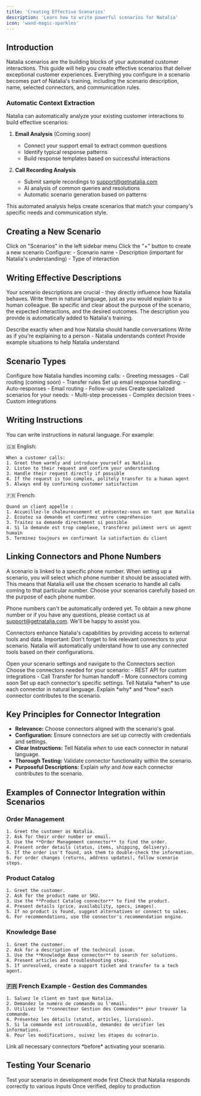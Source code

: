 ```yaml
---
title: 'Creating Effective Scenarios'
description: 'Learn how to write powerful scenarios for Natalia'
icon: 'wand-magic-sparkles'
---
```


## Introduction

Natalia scenarios are the building blocks of your automated customer interactions. This guide will help you create effective scenarios that deliver exceptional customer experiences. Everything you configure in a scenario becomes part of Natalia's training, including the scenario description, name, selected connectors, and communication rules.

### Automatic Context Extraction

Natalia can automatically analyze your existing customer interactions to build effective scenarios:

1. **Email Analysis** (Coming soon)
   - Connect your support email to extract common questions
   - Identify typical response patterns
   - Build response templates based on successful interactions

2. **Call Recording Analysis**
   - Submit sample recordings to support@getnatalia.com
   - AI analysis of common queries and resolutions
   - Automatic scenario generation based on patterns

This automated analysis helps create scenarios that match your company's specific needs and communication style.

## Creating a New Scenario

<Steps>
  <Step title="Access Scenarios">
    Click on "Scénarios" in the left sidebar menu
  </Step>

  <Step title="Create New">
    Click the "+" button to create a new scenario
  </Step>

  <Step title="Basic Configuration">
    Configure:
    - Scenario name
    - Description (important for Natalia's understanding)
    - Type of interaction
  </Step>
</Steps>

## Writing Effective Descriptions

Your scenario descriptions are crucial - they directly influence how Natalia behaves. Write them in natural language, just as you would explain to a human colleague. Be specific and clear about the purpose of the scenario, the expected interactions, and the desired outcomes. The description you provide is automatically added to Natalia's training.

<CardGroup>
  <Card title="Be Clear and Specific" icon="pen">
    Describe exactly when and how Natalia should handle conversations
  </Card>
  <Card title="Use Natural Language" icon="comments">
    Write as if you're explaining to a person - Natalia understands context
  </Card>
  <Card title="Include Examples" icon="list-check">
    Provide example situations to help Natalia understand
  </Card>
</CardGroup>

## Scenario Types

<CardGroup>
  <Card title="Call Handling" icon="phone">
    Configure how Natalia handles incoming calls:
    - Greeting messages
    - Call routing (coming soon)
    - Transfer rules
  </Card>

  <Card title="Email Management" icon="envelope">
    Set up email response handling:
    - Auto-responses
    - Email routing
    - Follow-up rules
  </Card>

  <Card title="Custom Workflows" icon="diagram-project">
    Create specialized scenarios for your needs:
    - Multi-step processes
    - Complex decision trees
    - Custom integrations
  </Card>
</CardGroup>

## Writing Instructions

You can write instructions in natural language. For example:

🇬🇧 English:
```text
When a customer calls:
1. Greet them warmly and introduce yourself as Natalia
2. Listen to their request and confirm your understanding
3. Handle their request directly if possible
4. If the request is too complex, politely transfer to a human agent
5. Always end by confirming customer satisfaction
```

🇫🇷 French:
```text
Quand un client appelle :
1. Accueillez-le chaleureusement et présentez-vous en tant que Natalia
2. Écoutez sa demande et confirmez votre compréhension
3. Traitez sa demande directement si possible
4. Si la demande est trop complexe, transférez poliment vers un agent humain
5. Terminez toujours en confirmant la satisfaction du client
```

## Linking Connectors and Phone Numbers

A scenario is linked to a specific phone number. When setting up a scenario, you will select which phone number it should be associated with. This means that Natalia will use the chosen scenario to handle all calls coming to that particular number. Choose your scenarios carefully based on the purpose of each phone number.

Phone numbers can't be automatically ordered yet. To obtain a new phone number or if you have any questions, please contact us at support@getnatalia.com. We'll be happy to assist you.

Connectors enhance Natalia's capabilities by providing access to external tools and data. Important: Don't forget to link relevant connectors to your scenario. Natalia will automatically understand how to use any connected tools based on their configurations.

<Steps>
  <Step title="Access Connectors">
    Open your scenario settings and navigate to the Connectors section
  </Step>

  <Step title="Select Connectors">
    Choose the connectors needed for your scenario:
    - REST API for custom integrations
    - Call Transfer for human handoff
    - More connectors coming soon
  </Step>

  <Step title="Configure">
    Set up each connector's specific settings. Tell Natalia *when* to use each connector in natural language. Explain *why* and *how* each connector contributes to the scenario.
  </Step>
</Steps>

## Key Principles for Connector Integration

* **Relevance:** Choose connectors aligned with the scenario's goal.
* **Configuration:** Ensure connectors are set up correctly with credentials and settings.
* **Clear Instructions:** Tell Natalia *when* to use each connector in natural language.
* **Thorough Testing:** Validate connector functionality within the scenario.
* **Purposeful Descriptions:** Explain *why* and *how* each connector contributes to the scenario.

## Examples of Connector Integration within Scenarios

### Order Management

```text
1. Greet the customer as Natalia.
2. Ask for their order number or email.
3. Use the **Order Management connector** to find the order.
4. Present order details (status, items, shipping, delivery).
5. If the order isn't found, ask them to double-check the information.
6. For order changes (returns, address updates), follow scenario steps.
```

### Product Catalog

```text
1. Greet the customer.
2. Ask for the product name or SKU.
3. Use the **Product Catalog connector** to find the product.
4. Present details (price, availability, specs, images).
5. If no product is found, suggest alternatives or connect to sales.
6. For recommendations, use the connector's recommendation engine.
```

### Knowledge Base

```text
1. Greet the customer.
2. Ask for a description of the technical issue.
3. Use the **Knowledge Base connector** to search for solutions.
4. Present articles and troubleshooting steps.
5. If unresolved, create a support ticket and transfer to a tech agent.
```

###  🇫🇷 French Example - Gestion des Commandes

```text
1. Saluez le client en tant que Natalia.
2. Demandez le numéro de commande ou l'email.
3. Utilisez le **connecteur Gestion des Commandes** pour trouver la commande.
4. Présentez les détails (statut, articles, livraison).
5. Si la commande est introuvable, demandez de vérifier les informations.
6. Pour les modifications, suivez les étapes du scénario.
```

<Note>
Link all necessary connectors *before* activating your scenario.
</Note>

## Testing Your Scenario

<Steps>
  <Step title="Development Mode">
    Test your scenario in development mode first
  </Step>

  <Step title="Verify Responses">
    Check that Natalia responds correctly to various inputs
  </Step>

  <Step title="Deploy">
    Once verified, deploy to production
  </Step>
</Steps>
